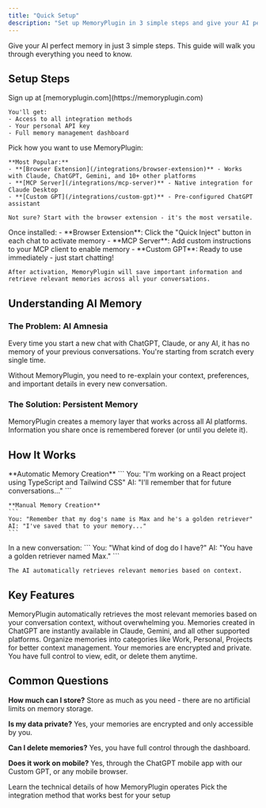 ```yaml
---
title: "Quick Setup"
description: "Set up MemoryPlugin in 3 simple steps and give your AI perfect memory"
---
```


Give your AI perfect memory in just 3 simple steps. This guide will walk you through everything you need to know.

## Setup Steps

<Steps>
  <Step title="Create Your Account">
    Sign up at [memoryplugin.com](https://memoryplugin.com)
    
    You'll get:
    - Access to all integration methods
    - Your personal API key
    - Full memory management dashboard
  </Step>
  
  <Step title="Choose Your Integration">
    Pick how you want to use MemoryPlugin:
    
    **Most Popular:**
    - **[Browser Extension](/integrations/browser-extension)** - Works with Claude, ChatGPT, Gemini, and 10+ other platforms
    - **[MCP Server](/integrations/mcp-server)** - Native integration for Claude Desktop
    - **[Custom GPT](/integrations/custom-gpt)** - Pre-configured ChatGPT assistant
    
    Not sure? Start with the browser extension - it's the most versatile.
  </Step>
  
  <Step title="Start Using Memory">
    Once installed:
    - **Browser Extension**: Click the "Quick Inject" button in each chat to activate memory
    - **MCP Server**: Add custom instructions to your MCP client to enable memory
    - **Custom GPT**: Ready to use immediately - just start chatting!
    
    After activation, MemoryPlugin will save important information and retrieve relevant memories across all your conversations.
  </Step>
</Steps>

## Understanding AI Memory

### The Problem: AI Amnesia

Every time you start a new chat with ChatGPT, Claude, or any AI, it has no memory of your previous conversations. You're starting from scratch every single time.

<Warning>
Without MemoryPlugin, you need to re-explain your context, preferences, and important details in every new conversation.
</Warning>

### The Solution: Persistent Memory

MemoryPlugin creates a memory layer that works across all AI platforms. Information you share once is remembered forever (or until you delete it).

## How It Works

<Tabs>
  <Tab title="Storing Memories">
    **Automatic Memory Creation**
    ```
    You: "I'm working on a React project using TypeScript and Tailwind CSS"
    AI: "I'll remember that for future conversations..."
    ```
    
    **Manual Memory Creation**
    ```
    You: "Remember that my dog's name is Max and he's a golden retriever"
    AI: "I've saved that to your memory..."
    ```
  </Tab>
  
  <Tab title="Using Memories">
    In a new conversation:
    ```
    You: "What kind of dog do I have?"
    AI: "You have a golden retriever named Max."
    ```
    
    The AI automatically retrieves relevant memories based on context.
  </Tab>
</Tabs>

## Key Features

<AccordionGroup>
  <Accordion title="Intelligent Retrieval" icon="brain">
    MemoryPlugin automatically retrieves the most relevant memories based on your conversation context, without overwhelming you.
  </Accordion>
  
  <Accordion title="Cross-Platform Sync" icon="arrows-rotate">
    Memories created in ChatGPT are instantly available in Claude, Gemini, and all other supported platforms.
  </Accordion>
  
  <Accordion title="Memory Buckets" icon="folder">
    Organize memories into categories like Work, Personal, Projects for better context management.
  </Accordion>
  
  <Accordion title="Privacy First" icon="lock">
    Your memories are encrypted and private. You have full control to view, edit, or delete them anytime.
  </Accordion>
</AccordionGroup>

## Common Questions

**How much can I store?**
Store as much as you need - there are no artificial limits on memory storage.

**Is my data private?**
Yes, your memories are encrypted and only accessible by you.

**Can I delete memories?**
Yes, you have full control through the dashboard.

**Does it work on mobile?**
Yes, through the ChatGPT mobile app with our Custom GPT, or any mobile browser.

<CardGroup cols={2}>
  <Card
    title="Understand How It Works"
    icon="gear"
    href="/getting-started/how-it-works"
  >
    Learn the technical details of how MemoryPlugin operates
  </Card>
  <Card
    title="Choose Integration"
    icon="plug"
    href="/integrations/mcp-server"
  >
    Pick the integration method that works best for your setup
  </Card>
</CardGroup>